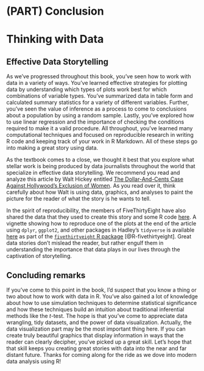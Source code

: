 # (PART) Conclusion {-} 

# Thinking with Data {#thinking-with-data}

## Effective Data Storytelling

As we've progressed throughout this book, you've seen how to work with data in a variety of ways.  You've learned effective strategies for plotting data by understanding which types of plots work best for which combinations of variable types.  You've summarized data in table form and calculated summary statistics for a variety of different variables.  Further, you've seen the value of inference as a process to come to conclusions about a population by using a random sample.  Lastly, you've explored how to use linear regression and the importance of checking the conditions required to make it a valid procedure.  All throughout, you've learned many computational techniques and focused on reproducible research in writing R code and keeping track of your work in R Markdown.  All of these steps go into making a great story using data.

As the textbook comes to a close, we thought it best that you explore what stellar work is being produced by data journalists throughout the world that specialize in effective data storytelling.  We recommend you read and analyze this article by Walt Hickey entitled [The Dollar-And-Cents Case Against Hollywood’s Exclusion of Women](http://fivethirtyeight.com/features/the-dollar-and-cents-case-against-hollywoods-exclusion-of-women/).  As you read over it, think carefully about how Walt is using data, graphics, and analyses to paint the picture for the reader of what the story is he wants to tell.  

In the spirit of reproducibility, the members of FiveThirtyEight have also shared the data that they used to create this story and some R code [here](https://github.com/fivethirtyeight/data/tree/master/bechdel).  A vignette showing how to reproduce one of the plots at the end of the article using `dplyr`, `ggplot2`, and other packages in Hadley's `tidyverse` is available [here](https://cran.r-project.org/web/packages/fivethirtyeight/vignettes/bechdel.html) as part of the [`fivethirtyeight` R package](https://rudeboybert.github.io/fivethirtyeight/) [@R-fivethirtyeight].  Great data stories don't mislead the reader, but rather engulf them in understanding the importance that data plays in our lives through the captivation of storytelling.


## Concluding remarks {-}

If you've come to this point in the book, I'd suspect that you know a thing or two about how to work with data in R.  You've also gained a lot of knowledge about how to use simulation techniques to determine statistical significance and how these techniques build an intuition about traditional inferential methods like the $t$-test.  The hope is that you've come to appreciate data wrangling, tidy datasets, and the power of data visualization.  Actually, the data visualization part may be the most important thing here.  If you can create truly beautiful graphics that display information in ways that the reader can clearly decipher, you've picked up a great skill.  Let's hope that that skill keeps you creating great stories with data into the near and far distant future.  Thanks for coming along for the ride as we dove into modern data analysis using R!
